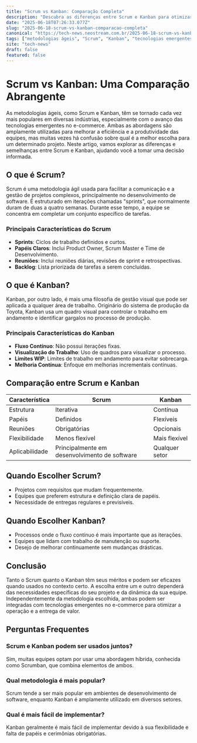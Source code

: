 ```yaml
---
title: "Scrum vs Kanban: Comparação Completa"
description: "Descubra as diferenças entre Scrum e Kanban para otimizar suas metodologias ágeis."
date: "2025-06-18T07:26:33.077Z"
slug: "2025-06-18-scrum-vs-kanban-comparacao-completa"
canonical: "https://tech-news.neostream.com.br/2025-06-18-scrum-vs-kanban-comparacao-completa"
tags: ["metodologias ágeis", "Scrum", "Kanban", "tecnologias emergentes"]
site: "tech-news"
draft: false
featured: false
---
```


# Scrum vs Kanban: Uma Comparação Abrangente

As metodologias ágeis, como Scrum e Kanban, têm se tornado cada vez mais populares em diversas indústrias, especialmente com o avanço das tecnologias emergentes no e-commerce. Ambas as abordagens são amplamente utilizadas para melhorar a eficiência e a produtividade das equipes, mas muitas vezes há confusão sobre qual é a melhor escolha para um determinado projeto. Neste artigo, vamos explorar as diferenças e semelhanças entre Scrum e Kanban, ajudando você a tomar uma decisão informada.

## O que é Scrum?

Scrum é uma metodologia ágil usada para facilitar a comunicação e a gestão de projetos complexos, principalmente no desenvolvimento de software. É estruturado em iterações chamadas "sprints", que normalmente duram de duas a quatro semanas. Durante esse tempo, a equipe se concentra em completar um conjunto específico de tarefas.

### Principais Características do Scrum
- **Sprints**: Ciclos de trabalho definidos e curtos.
- **Papéis Claros**: Inclui Product Owner, Scrum Master e Time de Desenvolvimento.
- **Reuniões**: Inclui reuniões diárias, revisões de sprint e retrospectivas.
- **Backlog**: Lista priorizada de tarefas a serem concluídas.

## O que é Kanban?

Kanban, por outro lado, é mais uma filosofia de gestão visual que pode ser aplicada a qualquer área de trabalho. Originário do sistema de produção da Toyota, Kanban usa um quadro visual para controlar o trabalho em andamento e identificar gargalos no processo de produção.

### Principais Características do Kanban
- **Fluxo Contínuo**: Não possui iterações fixas.
- **Visualização do Trabalho**: Uso de quadros para visualizar o processo.
- **Limites WIP**: Limites de trabalho em andamento para evitar sobrecarga.
- **Melhoria Contínua**: Enfoque em melhorias incrementais contínuas.

## Comparação entre Scrum e Kanban

| Característica | Scrum | Kanban |
|----------------|-------|--------|
| Estrutura      | Iterativa | Contínua |
| Papéis         | Definidos | Flexíveis |
| Reuniões       | Obrigatórias | Opcionais |
| Flexibilidade  | Menos flexível | Mais flexível |
| Aplicabilidade | Principalmente em desenvolvimento de software | Qualquer setor |

## Quando Escolher Scrum?

- Projetos com requisitos que mudam frequentemente.
- Equipes que preferem estrutura e definição clara de papéis.
- Necessidade de entregas regulares e previsíveis.

## Quando Escolher Kanban?

- Processos onde o fluxo contínuo é mais importante que as iterações.
- Equipes que lidam com trabalho de manutenção ou suporte.
- Desejo de melhorar continuamente sem mudanças drásticas.

## Conclusão

Tanto o Scrum quanto o Kanban têm seus méritos e podem ser eficazes quando usados no contexto certo. A escolha entre um e outro dependerá das necessidades específicas do seu projeto e da dinâmica da sua equipe. Independentemente da metodologia escolhida, ambas podem ser integradas com tecnologias emergentes no e-commerce para otimizar a operação e a entrega de valor.

## Perguntas Frequentes

### Scrum e Kanban podem ser usados juntos?
Sim, muitas equipes optam por usar uma abordagem híbrida, conhecida como Scrumban, que combina elementos de ambos.

### Qual metodologia é mais popular?
Scrum tende a ser mais popular em ambientes de desenvolvimento de software, enquanto Kanban é amplamente utilizado em diversos setores.

### Qual é mais fácil de implementar?
Kanban geralmente é mais fácil de implementar devido à sua flexibilidade e falta de papéis e cerimônias obrigatórias.